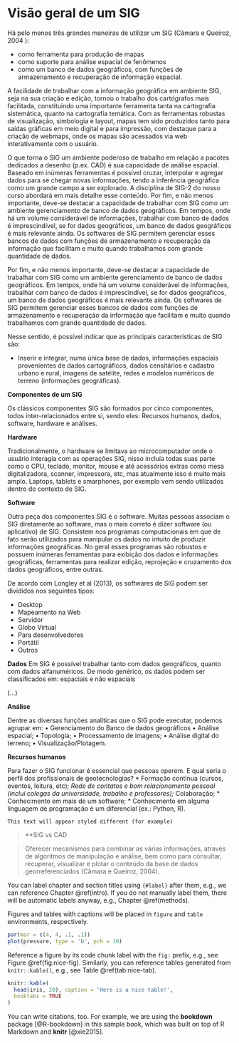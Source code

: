 # Visão geral de um SIG {#intro}

Há pelo menos três grandes maneiras de utilizar um SIG (Câmara e Queiroz, 2004 ):

* como ferramenta para produção de mapas
* como suporte para análise espacial de fenômenos
* como um banco de dados geográficos, com funções de armazenamento e recuperação de informação espacial.

A facilidade de trabalhar com a informação geográfica em ambiente SIG, seja na sua criação e edição, tornou o trabalho dos cartógrafos mais facilitada, constituindo uma importante ferramenta tanta na cartografia sistemática, quanto na cartografia temática. Com as ferramentas robustas de visualização, simbologia e layout, mapas tem sido produzidos tanto para saídas gráficas em meio digital e para impressão, com destaque para a criação de webmaps, onde os mapas são acessados via web interativamente com o usuário.

O que torna o SIG um ambiente poderoso de trabalho em relação a pacotes dedicados a desenho (p.ex. CAD) é sua capacidade de análise espacial. Baseado em inúmeras ferramentas é possível cruzar, interpolar e agregar dados para se chegar novas informações, tendo a inferência geográfica como um grande campo a ser explorado. A disciplina de SIG-2 do nosso curso abordará em mais detalhe esse conteúdo.
Por fim, e não menos importante, deve-se destacar a capacidade de trabalhar com SIG como um ambiente gerenciamento de banco de dados geográficos. Em tempos, onde há um volume considerável de informações, trabalhar com banco de dados é imprescindível, se for dados geográficos, um banco de dados geográficos é mais relevante ainda. Os softwares de SIG permitem gerenciar esses bancos de dados com funções de armazenamento e recuperação da informação que facilitam e muito quando trabalhamos com grande quantidade de dados.

Por fim, e não menos importante, deve-se destacar a capacidade de trabalhar com SIG como um ambiente gerenciamento de banco de dados geográficos. Em tempos, onde há um volume considerável de informações, trabalhar com banco de dados é imprescindível, se for dados geográficos, um banco de dados geográficos é mais relevante ainda. Os softwares de SIG permitem gerenciar esses bancos de dados com funções de armazenamento e recuperação da informação que facilitam e muito quando trabalhamos com grande quantidade de dados.

Nesse sentido, é possível indicar que as principais características de SIG são:

* Inserir e integrar, numa única base de dados, informações espaciais provenientes de dados cartográficos, dados censitários e cadastro urbano e rural, imagens de satélite, redes e modelos numéricos de terreno (informações geográficas).


**Componentes de um SIG**

Os clássicos componentes SIG são formados por cinco componentes, todos inter-relacionados entre si, sendo eles: Recursos humanos, dados, software, hardware e análises.

**Hardware**

Tradicionalmente, o hardware se limitava ao microcomputador onde o usuário interagia com as operações SIG, nisso incluía todas suas parte como o CPU, teclado, monitor, mouse e até acessórios extras como mesa digitalizadora, scanner, impressora, etc, mas atualmente isso é muito mais amplo. Laptops, tablets e smarphones, por exemplo vem sendo utilizados dentro do contexto de SIG.

**Software**

Outra peça dos componentes SIG é o software. Muitas pessoas associam o SIG diretamente ao software, mas o mais correto é dizer software (ou aplicativo) de SIG. Consistem nos programas computacionais em que de fato serão utilizados para manipular os dados no intuito de produzir informações geográficas. No geral esses programas são robustos e possuem inúmeras ferramentas para exibição dos dados e informações geográficas, ferramentas para realizar edição, reprojeção e cruzamento dos dados geográficos, entre outras.

De acordo com Longley et al (2013), os softwares de SIG podem ser divididos nos seguintes tipos:

* Desktop
* Mapeamento na Web
* Servidor
* Globo Virtual
* Para desenvolvedores
* Portátil
* Outros

**Dados**
Em SIG é possível trabalhar tanto com dados geográficos, quanto com dados alfanuméricos. De modo genérico, os dados podem ser classificados em: espaciais e não espaciais

(...)

**Análise**

Dentre as diversas funções analíticas que o SIG pode executar, podemos agrupar em:
•	Gerenciamento do Banco de dados geográficos
•	Análise espacial;
•	Topologia;
•	Processamento de imagens;
•	Análise digital do terreno;
•	Visualização/Plotagem.

**Recursos humanos**

Para fazer o SIG funcionar é essencial que pessoas operem. E qual seria o perfil dos profissionais de geotecnologias?
* Formação contínua (cursos, eventos, leitura, etc);
*Rede de contatos e bom relacionamento pessoal (inclui colegas da universidade, trabalho e professores);
* Colaboração;
* Conhecimento em mais de um software;
* Conhecimento em alguma linguagem de programação é um diferencial (ex.: Python, R).




```{myblock}
This text will appear styled different (for example)
```


>**SIG vs CAD

>Oferecer mecanismos para combinar as várias informações, através de algoritmos de manipulação e análise, bem como para consultar, recuperar, visualizar e plotar o conteúdo da base de dados georreferenciados (Câmara e Queiroz, 2004).




You can label chapter and section titles using `{#label}` after them, e.g., we can reference Chapter \@ref(intro). If you do not manually label them, there will be automatic labels anyway, e.g., Chapter \@ref(methods).

Figures and tables with captions will be placed in `figure` and `table` environments, respectively.

```{r nice-fig, fig.cap='Here is a nice figure!', out.width='80%', fig.asp=.75, fig.align='center'}
par(mar = c(4, 4, .1, .1))
plot(pressure, type = 'b', pch = 19)
```

Reference a figure by its code chunk label with the `fig:` prefix, e.g., see Figure \@ref(fig:nice-fig). Similarly, you can reference tables generated from `knitr::kable()`, e.g., see Table \@ref(tab:nice-tab).

```{r nice-tab, tidy=FALSE}
knitr::kable(
  head(iris, 20), caption = 'Here is a nice table!',
  booktabs = TRUE
)
```

You can write citations, too. For example, we are using the **bookdown** package [@R-bookdown] in this sample book, which was built on top of R Markdown and **knitr** [@xie2015].
